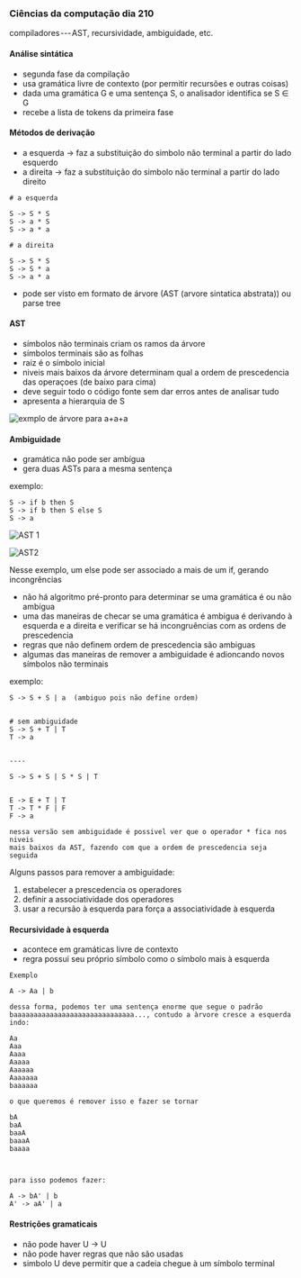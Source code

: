 




### Ciências da computação dia 210

compiladores --- AST, recursividade, ambiguidade, etc.

#### Análise sintática

-   segunda fase da compilação
-   usa gramática livre de contexto (por permitir recursões e outras
    coisas)
-   dada uma gramática G e uma sentença S, o analisador identifica se S
    ∈ G
-   recebe a lista de tokens da primeira fase








#### Métodos de derivação

-   a esquerda → faz a substituição do simbolo não terminal a partir do
    lado esquerdo
-   a direita → faz a substituição do simbolo não terminal a partir do
    lado direito

``` {code-block-mode="2" spellcheck="false" code-block-lang="plaintext"}
# a esquerda

S -> S * S
S -> a * S
S -> a * a

# a direita

S -> S * S
S -> S * a
S -> a * a
```

-   pode ser visto em formato de árvore (AST (arvore sintatica
    abstrata)) ou parse tree








#### AST

-   símbolos não terminais criam os ramos da árvore
-   símbolos terminais são as folhas
-   raiz é o símbolo inicial
-   niveis mais baixos da árvore determinam qual a ordem de prescedencia
    das operaçoes (de baixo para cima)
-   deve seguir todo o código fonte sem dar erros antes de analisar tudo
-   apresenta a hierarquia de S

![exmplo de árvore
para a+a+a](https://cdn-images-1.medium.com/max/800/1*SPn6XyKwa--LSW7plIHqKw.png)








#### Ambiguidade

-   gramática não pode ser ambígua
-   gera duas ASTs para a mesma sentença

exemplo:

``` {code-block-mode="2" spellcheck="false" code-block-lang="plaintext"}
S -> if b then S
S -> if b then S else S
S -> a
```

![AST
1](https://cdn-images-1.medium.com/max/800/1*HxL9NBjagHHmq9yrHMh4ng.png)

![AST2](https://cdn-images-1.medium.com/max/800/1*tZg8XPr6-o2rPEkSVmre5Q.png)

Nesse exemplo, um else pode ser associado a mais de um if, gerando
incongrências

-   não há algoritmo pré-pronto para determinar se uma gramática é ou
    não ambígua
-   uma das maneiras de checar se uma gramática é ambigua é derivando à
    esquerda e a direita e verificar se há incongruências com as ordens
    de prescedencia
-   regras que não definem ordem de prescedencia são ambiguas
-   algumas das maneiras de remover a ambiguidade é adioncando novos
    símbolos não terminais

exemplo:

``` {code-block-mode="2" spellcheck="false" code-block-lang="plaintext"}
S -> S + S | a  (ambiguo pois não define ordem)


# sem ambiguidade
S -> S + T | T
T -> a


----

S -> S + S | S * S | T


E -> E + T | T
T -> T * F | F
F -> a

nessa versão sem ambiguidade é possivel ver que o operador * fica nos niveis 
mais baixos da AST, fazendo com que a ordem de prescedencia seja seguida
```

Alguns passos para remover a ambiguidade:

1.  estabelecer a prescedencia os operadores
2.  definir a associatividade dos operadores
3.  usar a recursão à esquerda para força a associatividade à esquerda








#### Recursividade à esquerda

-   acontece em gramáticas livre de contexto
-   regra possui seu próprio símbolo como o símbolo mais à esquerda

``` {code-block-mode="2" spellcheck="false" code-block-lang="plaintext"}
Exemplo

A -> Aa | b

dessa forma, podemos ter uma sentença enorme que segue o padrão
baaaaaaaaaaaaaaaaaaaaaaaaaaaaaa..., contudo a àrvore cresce a esquerda indo:

Aa 
Aaa
Aaaa
Aaaaa
Aaaaaa
Aaaaaaa
baaaaaa

o que queremos é remover isso e fazer se tornar

bA
baA
baaA
baaaA
baaaa



para isso podemos fazer:

A -> bA' | b
A' -> aA' | a
```








#### Restrições gramaticais

-   não pode haver U -\> U
-   não pode haver regras que não são usadas
-   simbolo U deve permitir que a cadeia chegue à um símbolo terminal


